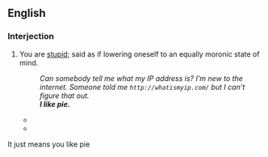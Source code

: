 ==English==

===Interjection===
{{en-interj|head=[[I]] [[like]] [[pie]]}}

# {{pejorative|internet slang}} You are [[stupid]]; said as if lowering oneself to an equally moronic state of mind.
#: ''Can somebody tell me what my IP address is?  I'm new to the internet.  Someone told me <tt><nowiki>http://whatismyip.com/</nowiki></tt> but I can't figure that out.''
#: '''''I like pie.'''''
#* {{quote-newsgroup|year=2003|date=May 4|author=Brian Link|title=Re: Potpourri|newsgroup=misc.fitness.weights|url=http://groups.google.com/group/misc.fitness.weights/msg/eb3d9a698768b083
|passage=[''replying to: Listen up, fuck for brains !!! Don't make off topic posts to MFW. You stupid cock sucking fool !!! My fist meets your face if you do it again. Got it BOY !!"''] '''I like pie. '''}}
#* {{quote-newsgroup|year=2009|date=August 30|author="Vitriol Trollsbane"|title=Re: Larry Hasn't Changed|newsgroup= alt.online-service.webtv|url=http://groups.google.com/group/alt.online-service.webtv/msg/4ae599199afe9d9c
|passage=[''replying to: Moron you post OFF SUBJECT in here on almost every subject"''] '''I like pie.'''}}
It just means you like pie